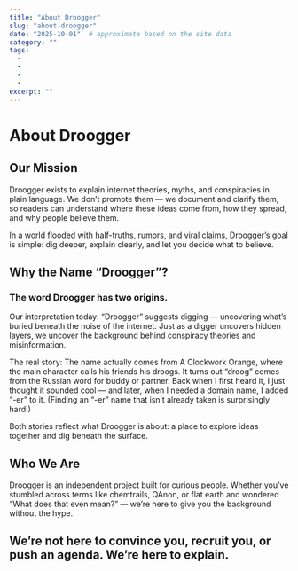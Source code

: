 ```yaml
---
title: "About Droogger"
slug: "about-droogger"
date: "2025-10-01"  # approximate based on the site data
category: ""
tags:
  - 
  - 
  - 
  - 
excerpt: ""
---
```


# About Droogger
## Our Mission
Droogger exists to explain internet theories, myths, and conspiracies in plain language. We don’t promote them — we document and clarify them, so readers can understand where these ideas come from, how they spread, and why people believe them.

In a world flooded with half-truths, rumors, and viral claims, Droogger’s goal is simple: dig deeper, explain clearly, and let you decide what to believe.

## Why the Name “Droogger”?
### The word Droogger has two origins.
Our interpretation today: “Droogger” suggests digging — uncovering what’s buried beneath the noise of the internet. Just as a digger uncovers hidden layers, we uncover the background behind conspiracy theories and misinformation.

The real story: The name actually comes from A Clockwork Orange, where the main character calls his friends his droogs. It turns out “droog” comes from the Russian word for buddy or partner. Back when I first heard it, I just thought it sounded cool — and later, when I needed a domain name, I added “-er” to it. (Finding an “-er” name that isn’t already taken is surprisingly hard!)

Both stories reflect what Droogger is about: a place to explore ideas together and dig beneath the surface.

## Who We Are
Droogger is an independent project built for curious people. Whether you’ve stumbled across terms like chemtrails, QAnon, or flat earth and wondered “What does that even mean?” — we’re here to give you the background without the hype.

We’re not here to convince you, recruit you, or push an agenda. We’re here to explain.
---